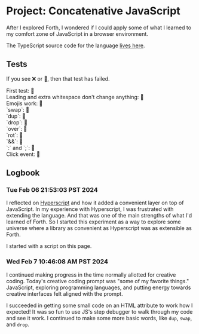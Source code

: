 <script src="./project-concatenative-javascript.js" type="module"></script>

# Project: Concatenative JavaScript

After I explored Forth, I wondered if I could apply some of what I learned to my comfort zone of JavaScript in a browser environment. 

The TypeScript source code for the language [lives here](https://github.com/reedspool/reeds-website/blob/main/src/project-concatenative-javascript.tsx).

## Tests

If you see ❌ or 🚧, then that test has failed.

<div>First test: <span c="' Success' me >text">🚧</span></div>

<div>Leading and extra whitespace don't change anything: <span c="    ' Success'    me    >text   ">🚧</span></div>

<div>Emojis work: <span c="' ✅' me >text">🚧</span></div>

<div>`swap`: <span c="' ✅' ' ❌' swap me >text">🚧</span></div>

<div>`dup`: <span c="' ✅' dup me >text me >text">🚧</span></div>

<div>`drop`: <span c="' ✅' ' ❌' drop me >text">🚧</span></div>

<div>`over`: <span c="' ✅' ' ❌' over me >text">🚧</span></div>

<div>`rot`: <span c="' ✅' ' ❌' ' ❌' rot me >text">🚧</span></div>

<div>`&&`: <span c="true ' ✅' && me >text">🚧</span></div>

<div>`:` and `;`: <span c=": test ' ✅' ; test me >text">🚧</span></div>

<div>Click event: <span c="[ ' ✅' event target> >text ] ' click' me .addEventListener">🚧</span></div>

## Logbook

### Tue Feb 06 21:53:03 PST 2024

I reflected on [Hyperscript](https://hyperscript.org) and how it added a convenient layer on top of JavaScript. In my experience with Hyperscript, I was frustrated with extending the language. And that was one of the main strengths of what I'd learned of Forth. So I started this experiment as a way to explore some universe where a library as convenient as Hyperscript was as extensible as Forth.

I started with a script on this page.

### Wed Feb  7 10:46:08 AM PST 2024

I continued making progress in the time normally allotted for creative coding. Today's creative coding prompt was "some of my favorite things." JavaScript, exploring programming languages, and putting energy towards creative interfaces felt aligned with the prompt.

I succeeded in getting some small code on an HTML attribute to work how I expected! It was so fun to use JS's step debugger to walk through my code and see it work. I continued to make some more basic words, like `dup`, `swap`, and `drop`.
